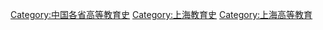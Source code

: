 [[Category:中国各省高等教育史|Category:中国各省高等教育史]]
[[Category:上海教育史|Category:上海教育史]]
[[Category:上海高等教育|Category:上海高等教育]]